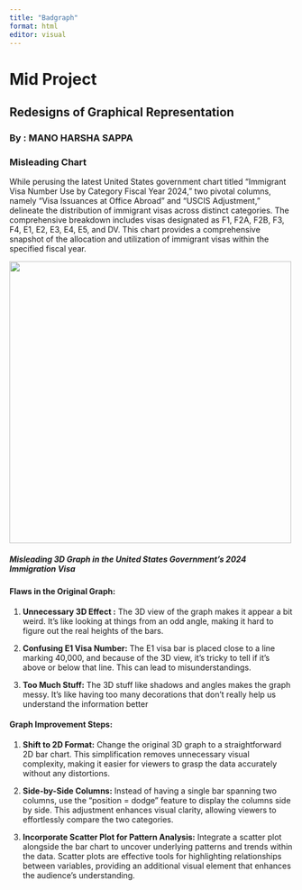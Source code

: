 ```yaml
---
title: "Badgraph"
format: html
editor: visual
---
```


#                                 Mid Project

##                         Redesigns of Graphical Representation

###                                              By : MANO HARSHA SAPPA

###                                                    Misleading Chart

While perusing the latest United States government chart titled "Immigrant Visa Number Use by Category Fiscal Year 2024," two pivotal columns, namely "Visa Issuances at Office Abroad" and "USCIS Adjustment," delineate the distribution of immigrant visas across distinct categories. The comprehensive breakdown includes visas designated as F1, F2A, F2B, F3, F4, E1, E2, E3, E4, E5, and DV. This chart provides a comprehensive snapshot of the allocation and utilization of immigrant visas within the specified fiscal year.

![](images/visas_graph_orig-01.png){fig-align="center" width="500"}

#####  **Misleading 3D Graph in the United States Government's 2024 Immigration Visa**

#### **Flaws in the Original Graph:**

1.  **Unnecessary 3D Effect :** The 3D view of the graph makes it appear a bit weird. It's like looking at things from an odd angle, making it hard to figure out the real heights of the bars.

2.  **Confusing E1 Visa Number:** The E1 visa bar is placed close to a line marking 40,000, and because of the 3D view, it's tricky to tell if it's above or below that line. This can lead to misunderstandings.

3.  **Too Much Stuff:** The 3D stuff like shadows and angles makes the graph messy. It's like having too many decorations that don't really help us understand the information better

#### **Graph Improvement Steps:**

1.  **Shift to 2D Format:** Change the original 3D graph to a straightforward 2D bar chart. This simplification removes unnecessary visual complexity, making it easier for viewers to grasp the data accurately without any distortions.

2.  **Side-by-Side Columns:** Instead of having a single bar spanning two columns, use the "position = dodge" feature to display the columns side by side. This adjustment enhances visual clarity, allowing viewers to effortlessly compare the two categories.

3.  **Incorporate Scatter Plot for Pattern Analysis:** Integrate a scatter plot alongside the bar chart to uncover underlying patterns and trends within the data. Scatter plots are effective tools for highlighting relationships between variables, providing an additional visual element that enhances the audience's understanding.
